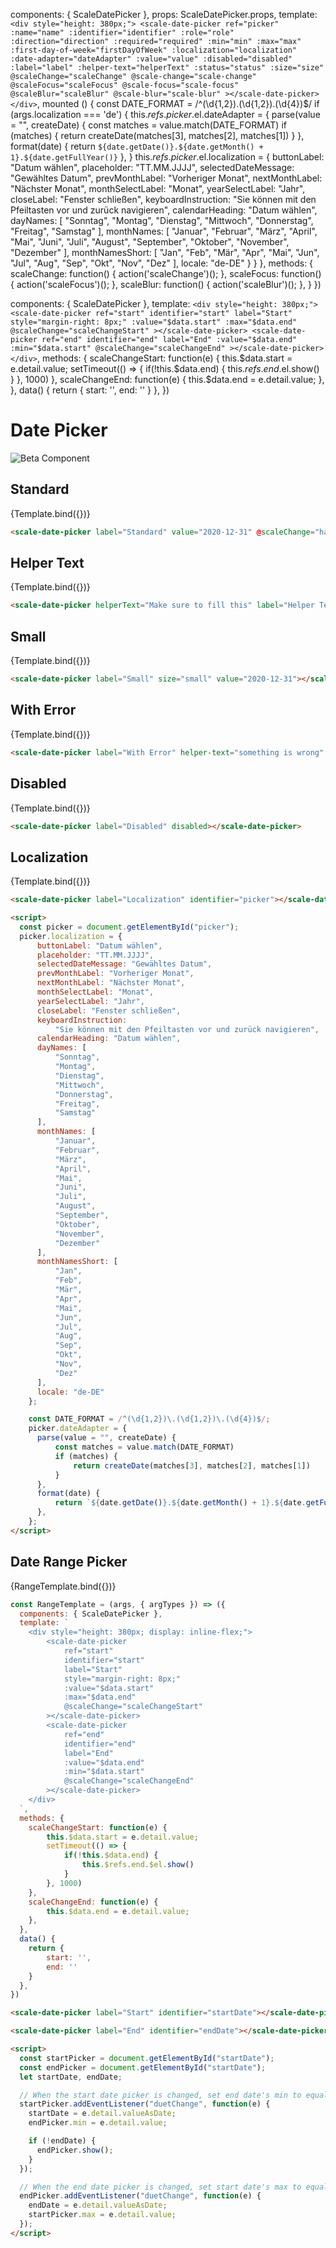 
<Meta
  title="Beta Components/Date Picker"
  component={ScaleDatePicker}
  argTypes={{}}
/>

  components: { ScaleDatePicker },
  props: ScaleDatePicker.props,
  template: `
    <div style="height: 380px;">
        <scale-date-picker
            ref="picker"
            :name="name"
            :identifier="identifier"
            :role="role"
            :direction="direction"
            :required="required"
            :min="min"
            :max="max"
            :first-day-of-week="firstDayOfWeek"
            :localization="localization"
            :date-adapter="dateAdapter"
            :value="value"
            :disabled="disabled"
            :label="label"
            :helper-text="helperText"
            :status="status"
            :size="size"
            @scaleChange="scaleChange"
            @scale-change="scale-change"
            @scaleFocus="scaleFocus"
            @scale-focus="scale-focus"
            @scaleBlur="scaleBlur"
            @scale-blur="scale-blur"
            ></scale-date-picker>
    </div>
  `,
  mounted () {
      const DATE_FORMAT = /^(\d{1,2})\.(\d{1,2})\.(\d{4})$/
      if (args.localization === 'de') {
          this.$refs.picker.$el.dateAdapter = {
              parse(value = "", createDate) {
                  const matches = value.match(DATE_FORMAT)
                  if (matches) {
                      return createDate(matches[3], matches[2], matches[1])
                  }
              },
              format(date) {
                  return `${date.getDate()}.${date.getMonth() + 1}.${date.getFullYear()}`
              },
          }
          this.$refs.picker.$el.localization = {
              buttonLabel: "Datum wählen",
              placeholder: "TT.MM.JJJJ",
              selectedDateMessage: "Gewähltes Datum",
              prevMonthLabel: "Vorheriger Monat",
              nextMonthLabel: "Nächster Monat",
              monthSelectLabel: "Monat",
              yearSelectLabel: "Jahr",
              closeLabel: "Fenster schließen",
              keyboardInstruction:
                  "Sie können mit den Pfeiltasten vor und zurück navigieren",
              calendarHeading: "Datum wählen",
              dayNames: [
                  "Sonntag",
                  "Montag",
                  "Dienstag",
                  "Mittwoch",
                  "Donnerstag",
                  "Freitag",
                  "Samstag"
              ],
              monthNames: [
                  "Januar",
                  "Februar",
                  "März",
                  "April",
                  "Mai",
                  "Juni",
                  "Juli",
                  "August",
                  "September",
                  "Oktober",
                  "November",
                  "Dezember"
              ],
              monthNamesShort: [
                  "Jan",
                  "Feb",
                  "Mär",
                  "Apr",
                  "Mai",
                  "Jun",
                  "Jul",
                  "Aug",
                  "Sep",
                  "Okt",
                  "Nov",
                  "Dez"
              ],
              locale: "de-DE"
          }
      }
  },
  methods: {
    scaleChange: function() {
      action('scaleChange')();
    },
    scaleFocus: function() {
        action('scaleFocus')();
    },
    scaleBlur: function() {
      action('scaleBlur')();
    },
  }
})


  components: { ScaleDatePicker },
  template: `
    <div style="height: 380px;">
        <scale-date-picker
            ref="start"
            identifier="start"
            label="Start"
            style="margin-right: 8px;"
            :value="$data.start"
            :max="$data.end"
            @scaleChange="scaleChangeStart"
        ></scale-date-picker>
        <scale-date-picker
            ref="end"
            identifier="end"
            label="End"
            :value="$data.end"
            :min="$data.start"
            @scaleChange="scaleChangeEnd"
        ></scale-date-picker>
    </div>
  `,
  methods: {
    scaleChangeStart: function(e) {
        this.$data.start = e.detail.value;
        setTimeout(() => {
            if(!this.$data.end) {
                this.$refs.end.$el.show()
            }
        }, 1000)
    },
    scaleChangeEnd: function(e) {
        this.$data.end = e.detail.value;
    },
  },
  data() {
    return {
        start: '',
        end: ''
    }
  },
})


<div style={{display: 'inline-flex', alignItems: 'center', justifyContent: 'space-between', width: '100%'}}>
    <h1>Date Picker</h1>
    <img src="assets/tag-beta.svg" alt="Beta Component" />
</div>

## Standard

<Canvas withSource="none">
  <Story
    name="Standard"
    args={{
        value: '2020-12-31',
        label: 'Standard'
    }}
  >
    {Template.bind({})}
  </Story>
</Canvas>

<ArgsTable story="Standard" icon="SVG-PATH" />


```html
<scale-date-picker label="Standard" value="2020-12-31" @scaleChange="handleChange" @scaleFocus="handleFocus" @scaleBlur="handleBlur"></scale-date-picker>
```


## Helper Text

<Canvas withSource="none">
    <Story
        name="Helper Text"
        args={{
            value: '2020-12-31',
            label: "Helper Text",
            helperText: "Make sure to fill this",
        }}
    >
        {Template.bind({})}
    </Story>
</Canvas>


```html
<scale-date-picker helperText="Make sure to fill this" label="Helper Text" value="2020-12-31"></scale-date-picker>
```


## Small

<Canvas withSource="none">
    <Story
        name="Small"
        args={{
            value: '2020-12-31',
            label: "Small",
            size: "small"
        }}
    >
        {Template.bind({})}
    </Story>
</Canvas>


```html
<scale-date-picker label="Small" size="small" value="2020-12-31"></scale-date-picker>
```


## With Error

<Canvas withSource="none">
    <Story
        name="With Error"
        args={{
            label: "With Error",
            status: "error",
            helperText: "something is wrong",
        }}
    >
        {Template.bind({})}
    </Story>
</Canvas>


```html
<scale-date-picker label="With Error" helper-text="something is wrong" status="error" value="2020-12-31"></scale-date-picker>
```

## Disabled

<Canvas withSource="none">
    <Story
        name="Disabled"
        args={{
            label: "Disabled",
            disabled: true,
        }}
    >
        {Template.bind({})}
    </Story>
</Canvas>


```html
<scale-date-picker label="Disabled" disabled></scale-date-picker>
```


## Localization

<Canvas withSource="none">
    <Story
        name="Localization"
        args={{
            label: "Localization",
            localization: 'de'
        }}
    >
        {Template.bind({})}
    </Story>
</Canvas>

```html
<scale-date-picker label="Localization" identifier="picker"></scale-date-picker>

<script>
  const picker = document.getElementById("picker");
  picker.localization = {
      buttonLabel: "Datum wählen",
      placeholder: "TT.MM.JJJJ",
      selectedDateMessage: "Gewähltes Datum",
      prevMonthLabel: "Vorheriger Monat",
      nextMonthLabel: "Nächster Monat",
      monthSelectLabel: "Monat",
      yearSelectLabel: "Jahr",
      closeLabel: "Fenster schließen",
      keyboardInstruction:
          "Sie können mit den Pfeiltasten vor und zurück navigieren",
      calendarHeading: "Datum wählen",
      dayNames: [
          "Sonntag",
          "Montag",
          "Dienstag",
          "Mittwoch",
          "Donnerstag",
          "Freitag",
          "Samstag"
      ],
      monthNames: [
          "Januar",
          "Februar",
          "März",
          "April",
          "Mai",
          "Juni",
          "Juli",
          "August",
          "September",
          "Oktober",
          "November",
          "Dezember"
      ],
      monthNamesShort: [
          "Jan",
          "Feb",
          "Mär",
          "Apr",
          "Mai",
          "Jun",
          "Jul",
          "Aug",
          "Sep",
          "Okt",
          "Nov",
          "Dez"
      ],
      locale: "de-DE"
    };

    const DATE_FORMAT = /^(\d{1,2})\.(\d{1,2})\.(\d{4})$/;
    picker.dateAdapter = {
      parse(value = "", createDate) {
          const matches = value.match(DATE_FORMAT)
          if (matches) {
              return createDate(matches[3], matches[2], matches[1])
          }
      },
      format(date) {
          return `${date.getDate()}.${date.getMonth() + 1}.${date.getFullYear()}`
      },
    };
</script>
```


## Date Range Picker

<Canvas withSource="none">
    <Story
        name="Date Range Picker"
    >
        {RangeTemplate.bind({})}
    </Story>
</Canvas>


```js
const RangeTemplate = (args, { argTypes }) => ({
  components: { ScaleDatePicker },
  template: `
    <div style="height: 380px; display: inline-flex;">
        <scale-date-picker
            ref="start"
            identifier="start"
            label="Start"
            style="margin-right: 8px;"
            :value="$data.start"
            :max="$data.end"
            @scaleChange="scaleChangeStart"
        ></scale-date-picker>
        <scale-date-picker
            ref="end"
            identifier="end"
            label="End"
            :value="$data.end"
            :min="$data.start"
            @scaleChange="scaleChangeEnd"
        ></scale-date-picker>
    </div>
  `,
  methods: {
    scaleChangeStart: function(e) {
        this.$data.start = e.detail.value;
        setTimeout(() => {
            if(!this.$data.end) {
                this.$refs.end.$el.show()
            }
        }, 1000)
    },
    scaleChangeEnd: function(e) {
        this.$data.end = e.detail.value;
    },
  },
  data() {
    return {
        start: '',
        end: ''
    }
  },
})
```

```html
<scale-date-picker label="Start" identifier="startDate"></scale-date-picker>

<scale-date-picker label="End" identifier="endDate"></scale-date-picker>

<script>
  const startPicker = document.getElementById("startDate");
  const endPicker = document.getElementById("startDate");
  let startDate, endDate;

  // When the start date picker is changed, set end date's min to equal date
  startPicker.addEventListener("duetChange", function(e) {
    startDate = e.detail.valueAsDate;
    endPicker.min = e.detail.value;

    if (!endDate) {
      endPicker.show();
    }
  });

  // When the end date picker is changed, set start date's max to equal date
  endPicker.addEventListener("duetChange", function(e) {
    endDate = e.detail.valueAsDate;
    startPicker.max = e.detail.value;
  });
</script>
```
